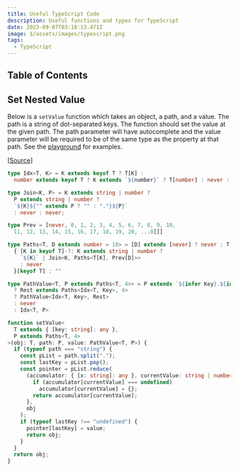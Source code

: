 ```yaml
---
title: Useful TypeScript Code
description: Useful functions and types for TypeScript
date: 2023-09-07T03:18:13.471Z
image: $/assets/images/typescript.png
tags:
  - TypeScript
---
```


## Table of Contents

## Set Nested Value

Below is a `setValue` function which takes an object, a path, and a value. The path is a string of dot-separated keys. The function should set the value at the given path. The path parameter will have autocomplete and the value parameter will be required to be of the same type as the property at that path. See the [playground](https://www.typescriptlang.org/play?ts=4.2.3#code/C4TwDgpgBAkgJgDwDwBUA0UDSA+KBeLKCBYCAOzgGcoBrCEAewDMoUoB+VgbUwF0oAXAFgAUFChkArgFsARhABOREuSq16zVh0LFSFagAMAJAG8pcxQF8D2lF3PyF-ARIgA3RYNceFo0aEgoACkGAEsyJEwMAAVcAkxlPTVKYAVwgHMoAB8JGUcOUXFoxNVqFLSyTJyHT3ZCqGMTTEtTACJWkv0oYs52r1aAOlaWk2jrepcyd09J6YUAbj8RAOhohXd8KHs5jAAGDABGDAAmDABmDAAWDABWDAA2DAB2DAAODABOQ-36g6OoA6nAEXAHXAF3AGPAEvAHvAFfKDHfZQAao3ZcXi8JYrboAQ2AAAtKKgMAARTpqGpKAgHXZxLak-i6UpbKY+ficNkzLTMroMWQAKwgAGNgAUxFATFsEuF1IwWCheABadguBK85KpDLZXIWJR1CXiRrNGw5ELhSIxfFE1A8XgxdZuLiM7DYeriWY+eqWLh0eWsZxQdpLAD0IaVEcjUejUei1qgblxABtJNAcUqoClcQpgDG8-mC4Wi8XC9jwKtrQA1ZOpkndCnUOOE4noKCXV2bYoawymcJMTyYeiWAa9sj9pQAJQgKXGEs4U5SDbxzaQ8GQrcHIGwVzdc+XBOrKYgq8Qdc326gC+Au493kUE1gp9bsVD4ZL0abBITNbT5agGdUf932AkDQNLERRCYSQyFFUIGDITMIGAQ9a3qNhu0lLY-RccoMl4FxcTIEAoEsNB6i7FQuk-Fsd1EbAAAp+QFFxWzAa0XGiDBEyPDiqx-OtYgASklepQhYeiVk0NjCXwPACFaXDKlaYSTHdKBhXgxcwAAGVCRcCGkgkBkoMAk1CYB6MGZTFkNdTNLFJNcRSTdNh0vTgAGMAGDAejBJs8RxA0sgtLCMhSGpKA3JSAZ1jgSRhQgei1PEejcWFYUZEkRzgAYBQXClLgEBwrVKnwqBCOI0j1MkBR1jClCIGKioql1RxhLwXBVNsgKoDEqBUvSzLstyrgMtq8hkJ-fg5IIaC4AgJhwggOBBOSnrysG6QsvxEaxrqyaj2myVLH89bxHWYAaoQtKMq24aFFGmr9oa3hTp60i1qYtS-LUvqJPLTRHOc+goAAQjkoM5oWpa4GUkTusi0Lwq4IHgE3I7uNTN6Aouq6oCY7HLG9epcYUBCCdEImIJEcJwqYNLoAAIQYfFSSQ3FQiTaguvEWQWeASh8rUvn8QOJqMmxkXgGOSY8kUU6TvqSgCVCMBBagABBWrcRAJAAGUVbAXcqdpxR6YSqADdV+HxGV1WADlcWkRrMxK9JKdEILFyltngA5rmXGZ1n2c56gCB5qApfViPef5sWg0cuBiNkI9WjI2ypZlgF0-ED6JTttWXC4NSpQLx3nZcVpHOFBQGEoCAOip8QsRERWRC9sVJDAOB8WWq3C8tw2MU2LgI7Lp2XdaP2woUGRWkpluwzApU9fihLKEoKCkyTYjcRTtMGEQsVCWgTHf0CJhcqgE-I4gJMGAAd0i61DCjgYpYOAwMAMAvKAMZeAF5lEPXA6qYkoSh9iHLmOcGhvw-l-eoU80iEXSEmBuogfoiBAQ1cBsdg5+1DjAhShtKADF2GneoXce6kDgP3SgXBdgt0wTiIOwBqKdhfkgVhvt-aUF3GGa+f5WHsPklHDoORiGq0oOIoMcC44yNaHI-ExwZE-xISOMwcsFDWB1GoqRGiqTDnHs7Aw-ghH82og1DhhIGpcP5jwwhUBhEv34SGcQLCLEvysQQRSLUqQ6i6gInqH9xaVBskEgKmdZZ6nCW4ywOp+4YlfMWRmABRbSAB5AA6rAPWrAAASqTcl6wAKpFMARUypVTqkRiWNgn8uDI72KgZQGBei1ZkOMobcuEAEESinuZQioRhTzxEH5KAAiGA0B1qIEMAAqKAUEYLADgghepR47H4N4RgSRHTdhdIdhPVoDFkpMUDs0gh0Dn6Ekrr-TpxiG5cR-KE92YzzlbNDlAOZIYliiCAA) for examples.

[[Source](https://stackoverflow.com/questions/67607069/typescript-set-value-type-of-a-deep-nested-object-path)]

```typescript
type Idx<T, K> = K extends keyof T ? T[K] :
  number extends keyof T ? K extends `${number}` ? T[number] : never : never

type Join<K, P> = K extends string | number ?
  P extends string | number ?
  `${K}${"" extends P ? "" : "."}${P}`
  : never : never;

type Prev = [never, 0, 1, 2, 3, 4, 5, 6, 7, 8, 9, 10,
  11, 12, 13, 14, 15, 16, 17, 18, 19, 20, ...0[]]

type Paths<T, D extends number = 10> = [D] extends [never] ? never : T extends object ?
  { [K in keyof T]-?: K extends string | number ?
    `${K}` | Join<K, Paths<T[K], Prev[D]>>
    : never
  }[keyof T] : ""

type PathValue<T, P extends Paths<T, 4>> = P extends `${infer Key}.${infer Rest}`
  ? Rest extends Paths<Idx<T, Key>, 4>
  ? PathValue<Idx<T, Key>, Rest>
  : never
  : Idx<T, P>

function setValue<
  T extends { [key: string]: any },
  P extends Paths<T, 4>
>(obj: T, path: P, value: PathValue<T, P>) {
  if (typeof path === "string") {
    const pList = path.split(".");
    const lastKey = pList.pop();
    const pointer = pList.reduce(
      (accumulator: { [x: string]: any }, currentValue: string | number) => {
        if (accumulator[currentValue] === undefined)
          accumulator[currentValue] = {};
        return accumulator[currentValue];
      },
      obj
    );
    if (typeof lastKey !== "undefined") {
      pointer[lastKey] = value;
      return obj;
    }
  }
  return obj;
}
```